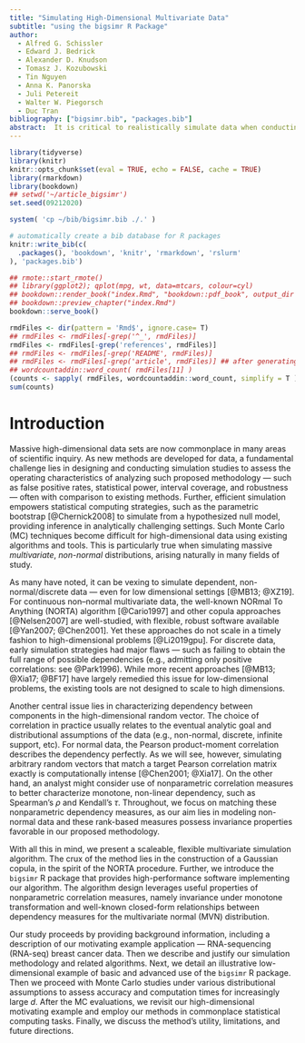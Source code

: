```yaml
--- 
title: "Simulating High-Dimensional Multivariate Data"
subtitle: "using the bigsimr R Package"
author:
  - Alfred G. Schissler
  - Edward J. Bedrick
  - Alexander D. Knudson
  - Tomasz J. Kozubowski
  - Tin Nguyen
  - Anna K. Panorska
  - Juli Petereit
  - Walter W. Piegorsch
  - Duc Tran
bibliography: ["bigsimr.bib", "packages.bib"]
abstract:  It is critical to realistically simulate data when conducting Monte Carlo studies and evaluating quantitative methods. But measurements are often correlated and high dimensional in this era of big data, however, such as data obtained through high-throughput biomedical experiments. Due to computational complexity and a lack of user-friendly software available to simulate these massive multivariate constructions, researchers may resort to simulation designs that posit independence or perform arbitrary data transformations. This article introduces the `bigsimr` R package that provides a flexible, scaleable procedure to simulate high-dimensional random vectors with arbitrary marginal distributions and a broad class of admissible Spearman correlation and Kendall $\tau$ matrices. We describe the functions included in the package, including multi-core and graphical-processing-unit accelerated algorithms to simulate random vectors, estimate correlation, and compute the nearest correlation matrix. Finally, we demonstrate the power of `bigsimr` by applying these functions to our motivating dataset --- RNA-sequencing data obtained from breast cancer tumor samples with sample size $n=1212$ patients and dimension $d =1026$.
---
```


<!-- keywords simulation multivariate models high-dimensional data R packages -->

```r
library(tidyverse)
library(knitr)
knitr::opts_chunk$set(eval = TRUE, echo = FALSE, cache = TRUE)
library(rmarkdown)
library(bookdown)
## setwd('~/article_bigsimr')
set.seed(09212020)
```

```r
system( 'cp ~/bib/bigsimr.bib ./.' )
```

```r
# automatically create a bib database for R packages
knitr::write_bib(c(
  .packages(), 'bookdown', 'knitr', 'rmarkdown', 'rslurm'
), 'packages.bib')
```

```r
## rmote::start_rmote()
## library(ggplot2); qplot(mpg, wt, data=mtcars, colour=cyl)
## bookdown::render_book("index.Rmd", "bookdown::pdf_book", output_dir = "pdf")
## bookdown::preview_chapter("index.Rmd")
bookdown::serve_book()
```

```r
rmdFiles <- dir(pattern = 'Rmd$', ignore.case= T)
## rmdFiles <- rmdFiles[-grep('^_', rmdFiles)]
rmdFiles <- rmdFiles[-grep('references', rmdFiles)]
## rmdFiles <- rmdFiles[-grep('README', rmdFiles)]
## rmdFiles <- rmdFiles[-grep('article', rmdFiles)] ## after generating a single document
## wordcountaddin::word_count( rmdFiles[11] )
(counts <- sapply( rmdFiles, wordcountaddin::word_count, simplify = T ))
sum(counts)
```

# Introduction

Massive high-dimensional data sets are now commonplace in many areas of scientific inquiry.
As new methods are developed for data, a fundamental challenge lies in designing and conducting simulation studies to assess the operating characteristics of analyzing such proposed methodology --- such as false positive rates, statistical power, interval coverage, and robustness --- often with comparison to existing methods.
Further, efficient simulation empowers statistical computing strategies, such as the parametric bootstrap [@Chernick2008] to simulate from a hypothesized null model, providing inference in analytically challenging settings.
Such Monte Carlo (MC) techniques become difficult for high-dimensional data using existing algorithms and tools.
This is particularly true when simulating massive *multivariate*, *non-normal* distributions, arising naturally in many fields of study.

As many have noted, it can be vexing to simulate dependent, non-normal/discrete data ---  even for low dimensional settings [@MB13; @XZ19].
For continuous non--normal multivariate data, the well-known NORmal To Anything (NORTA) algorithm [@Cario1997] and other copula approaches [@Nelsen2007] are well-studied, with flexible, robust software available [@Yan2007; @Chen2001].
Yet these approaches do not scale in a timely fashion to high-dimensional problems [@Li2019gpu]. 
For discrete data, early simulation strategies had major flaws --- such as failing to obtain the full range of possible dependencies (e.g., admitting only positive correlations: see @Park1996). 
While more recent approaches [@MB13; @Xia17; @BF17] have largely remedied this issue for low-dimensional problems, the existing tools are not designed to scale to high dimensions.

Another central issue lies in characterizing dependency between components in the high-dimensional random vector.
The choice of correlation in practice usually relates to the eventual analytic goal and distributional assumptions of the data (e.g., non-normal, discrete, infinite support, etc). 
<!-- Here we propose a scheme that ignores the analytic goal --- and, instead, aims to match the empirically-derived estimated correlation data and marginal characteristics.  -->
For normal data, the Pearson product-moment correlation describes the dependency perfectly.
As we will see, however, simulating arbitrary random vectors that match a target Pearson correlation matrix exactly is computationally intense [@Chen2001; @Xia17]. 
On the other hand, an analyst might consider use of nonparametric correlation measures to better characterize monotone, non-linear dependency, such as Spearman's $\rho$ and Kendall's $\tau$.
Throughout, we focus on matching these nonparametric dependency measures, as our aim lies in modeling non-normal data and these rank-based measures possess invariance properties favorable in our proposed methodology.

With all this in mind, we present a scaleable, flexible multivariate simulation algorithm. 
The crux of the method lies in the construction of a Gaussian copula, in the spirit of the NORTA procedure.
Further, we introduce the `bigsimr` R package that provides high-performance software implementing our algorithm.
The algorithm design leverages useful properties of nonparametric correlation measures, namely invariance under monotone transformation and well-known closed-form relationships between dependency measures for the multivariate normal (MVN) distribution. 

Our study proceeds by providing background information, including a description of our motivating example application --- RNA-sequencing (RNA-seq) breast cancer data.
Then we describe and justify our simulation methodology and related algorithms.
Next, we detail an illustrative low-dimensional example of basic and advanced use of the `bigsimr` R package.
Then we proceed with Monte Carlo studies under various distributional assumptions to assess accuracy and computation times for increasingly large $d$.
After the MC evaluations, we revisit our high-dimensional motivating example and employ our methods in commonplace statistical computing tasks.
Finally, we discuss the method's utility, limitations, and future directions.
